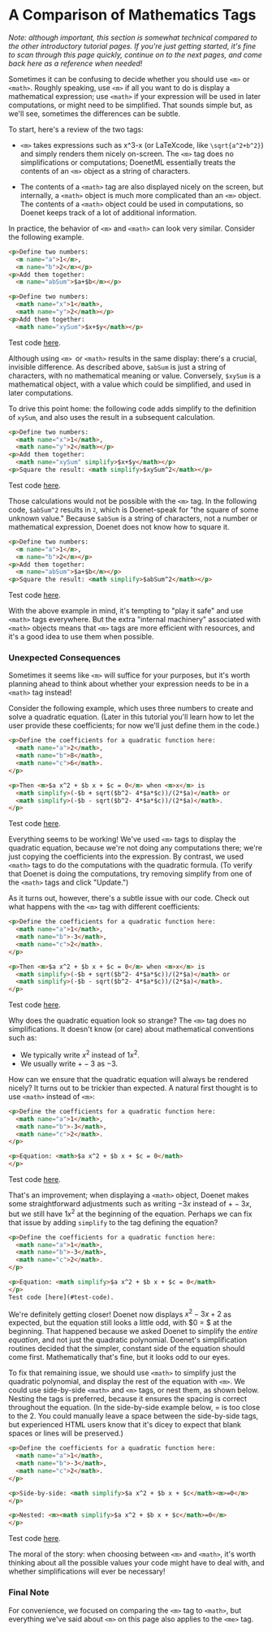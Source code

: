 
# A Comparison of Mathematics Tags

*Note: although important, this section is somewhat technical compared to the other introductory tutorial pages. If you're just getting started, it's fine to scan through this page quickly, continue on to the next pages, and come back here as a reference when needed!*

Sometimes it can be confusing to decide whether you should use `<m>` or `<math>`. Roughly speaking, use `<m>` if all you want to do is display a mathematical expression; use `<math>` if your expression will be used in later computations, or might need to be simplified. That sounds simple but, as we'll see, sometimes the differences can be subtle.

To start, here's a review of the two tags:

* `<m>` takes expressions such as x^3-x (or LaTeXcode, like `\sqrt{a^2+b^2}`) and simply renders them nicely on-screen. The `<m>` tag does no simplifications or computations; DoenetML essentially treats the contents of an `<m>` object as a string of characters.

* The contents of a `<math>` tag are also displayed nicely on the screen, but internally, a `<math>` object is much more complicated than an `<m>` object. The contents of a `<math>` object could be used in computations, so Doenet keeps track of a lot of additional information.

In practice, the behavior of `<m>` and `<math>` can look very similar. Consider the following example.


```html {5,11}
<p>Define two numbers:
  <m name="a">1</m>,
  <m name="b">2</m></p>
<p>Add them together:
  <m name="abSum">$a+$b</m></p>

<p>Define two numbers:
  <math name="x">1</math>,
  <math name="y">2</math></p>
<p>Add them together:
  <math name="xySum">$x+$y</math></p>
```
Test code [here](#test-code).

Although using `<m> `or `<math>` results in the same display: there's a crucial, invisible difference. As described above, `$abSum` is just a string of characters, with no mathematical meaning or value. Conversely, `$xySum` is a mathematical object, with a value which could be simplified, and used in later computations.

To drive this point home: the following code adds simplify to the definition of `xySum`, and also uses the result in a subsequent calculation.

```html {5-6}
<p>Define two numbers:
  <math name="x">1</math>,
  <math name="y">2</math></p>
<p>Add them together:
  <math name="xySum" simplify>$x+$y</math></p>
<p>Square the result: <math simplify>$xySum^2</math></p>
```
Test code [here](#test-code).

Those calculations would not be possible with the `<m>` tag. In the following code, `$abSum^2` results in $_^2$, which is Doenet-speak for "the square of some unknown value." Because `$abSum` is a string of characters, not a number or mathematical expression, Doenet does not know how to square it.

```html {5-6}
<p>Define two numbers:
  <m name="a">1</m>,
  <m name="b">2</m></p>
<p>Add them together:
  <m name="abSum">$a+$b</m></p>
<p>Square the result: <math simplify>$abSum^2</math></p>
```
Test code [here](#test-code).

With the above example in mind, it's tempting to "play it safe" and use `<math>` tags everywhere. But the extra "internal machinery" associated with `<math>` objects means that `<m>` tags are more efficient with resources, and it's a good idea to use them when possible.

### Unexpected Consequences

Sometimes it seems like `<m>` will suffice for your purposes, but it's worth planning ahead to think about whether your expression needs to be in a `<math>` tag instead!

Consider the following example, which uses three numbers to create and solve a quadratic equation. (Later in this tutorial you'll learn how to let the user provide these coefficients; for now we'll just define them in the code.)

```html {7}
<p>Define the coefficients for a quadratic function here: 
  <math name="a">2</math>,
  <math name="b">8</math>,
  <math name="c">6</math>.
</p>

<p>Then <m>$a x^2 + $b x + $c = 0</m> when <m>x</m> is
  <math simplify>(-$b + sqrt($b^2- 4*$a*$c))/(2*$a)</math> or
  <math simplify>(-$b - sqrt($b^2- 4*$a*$c))/(2*$a)</math>.
</p>
```
Test code [here](#test-code).

Everything seems to be working! We've used `<m>` tags to display the quadratic equation, because we're not doing any computations there; we're just copying the coefficients into the expression. By contrast, we used `<math>` tags to do the computations with the quadratic formula. (To verify that Doenet is doing the computations, try removing simplify from one of the `<math>` tags and click "Update.")

As it turns out, however, there's a subtle issue with our code. Check out what happens with the `<m>` tag with different coefficients:

```html {7}
<p>Define the coefficients for a quadratic function here: 
  <math name="a">1</math>,
  <math name="b">-3</math>,
  <math name="c">2</math>.
</p>

<p>Then <m>$a x^2 + $b x + $c = 0</m> when <m>x</m> is
  <math simplify>(-$b + sqrt($b^2- 4*$a*$c))/(2*$a)</math> or
  <math simplify>(-$b - sqrt($b^2- 4*$a*$c))/(2*$a)</math>.
</p>
```
Test code [here](#test-code).

Why does the quadratic equation look so strange? The `<m>` tag does no simplifications. It doesn't know (or care) about mathematical conventions such as:

* We typically write $x^2$ instead of $1x^2$. 
* We usually write $+ -3$ as $-3$.

How can we ensure that the quadratic equation will always be rendered nicely? It turns out to be trickier than expected. A natural first thought is to use `<math>` instead of `<m>`:

```html {7}
<p>Define the coefficients for a quadratic function here: 
  <math name="a">1</math>,
  <math name="b">-3</math>,
  <math name="c">2</math>.
</p>

<p>Equation: <math>$a x^2 + $b x + $c = 0</math>
</p>
```
Test code [here](#test-code).

That's an improvement; when displaying a `<math>` object, Doenet makes some straightforward adjustments such as writing $-3 x$ instead of $+ -3x$, but we still have $1x^2$ at the beginning of the equation. Perhaps we can fix that issue by adding `simplify` to the tag defining the equation?

```html {7}
<p>Define the coefficients for a quadratic function here: 
  <math name="a">1</math>,
  <math name="b">-3</math>,
  <math name="c">2</math>.
</p>

<p>Equation: <math simplify>$a x^2 + $b x + $c = 0</math>
</p>
Test code [here](#test-code).
```

We're definitely getting closer! Doenet now displays $x^2 - 3x + 2$ as expected, but the equation still looks a little odd, with $0 = $ at the beginning. That happened because we asked Doenet to simplify the *entire equation*, and not just the quadratic polynomial. Doenet's simplification routines decided that the simpler, constant side of the equation should come first. Mathematically that's fine, but it looks odd to our eyes.

To fix that remaining issue, we should use `<math>` to simplify just the quadratic polynomial, and display the rest of the equation with `<m>`. We could use side-by-side `<math>` and `<m>` tags, or nest them, as shown below. Nesting the tags is preferred, because it ensures the spacing is correct throughout the equation. (In the side-by-side example below, $=$ is too close to the $2$. You could manually leave a space between the side-by-side tags, but experienced HTML users know that it's dicey to expect that blank spaces or lines will be preserved.)

```html
<p>Define the coefficients for a quadratic function here: 
  <math name="a">1</math>,
  <math name="b">-3</math>,
  <math name="c">2</math>.
</p>

<p>Side-by-side: <math simplify>$a x^2 + $b x + $c</math><m>=0</m>
</p>

<p>Nested: <m><math simplify>$a x^2 + $b x + $c</math>=0</m>
</p>
```
Test code [here](#test-code).

The moral of the story: when choosing between `<m>` and `<math>`, it's worth thinking about all the possible values your code might have to deal with, and whether simplifications will ever be necessary!

### Final Note
For convenience, we focused on comparing the `<m>` tag to `<math>`, but everything we've said about `<m>` on this page also applies to the `<me>` tag.
